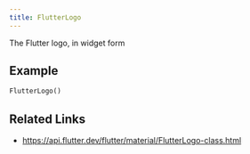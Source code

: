 ```yaml
---
title: FlutterLogo
---
```


The Flutter logo, in widget form

## Example

```dart liveslice=FlutterLogo
FlutterLogo()
```

## Related Links

- https://api.flutter.dev/flutter/material/FlutterLogo-class.html

